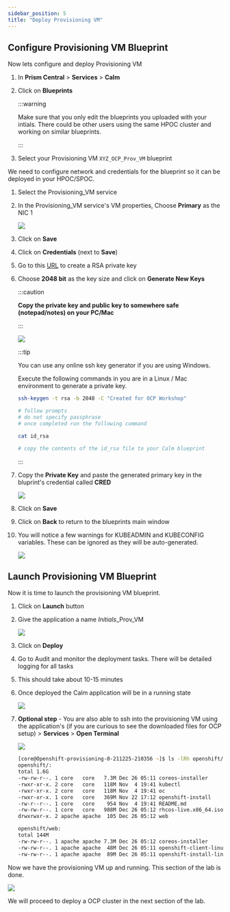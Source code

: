 ```yaml
---
sidebar_position: 5
title: "Deploy Provisioning VM"
---
```


## Configure Provisioning VM Blueprint

Now lets configure and deploy Provisioning VM

1.  In **Prism Central** > **Services** > **Calm**

2.  Click on **Blueprints**

    :::warning
  
    Make sure that you only edit the blueprints you uploaded with your intials. There could be other users using the same HPOC cluster and working on similar blueprints.

    :::

3.  Select your Provisioning VM `XYZ_OCP_Prov_VM` blueprint

We need to configure network and credentials for the blueprint so it can be deployed in your HPOC/SPOC.

1.  Select the Provisioning_VM service

2.  In the Provisioning_VM service\'s VM properties, Choose **Primary**
    as the NIC 1

    ![](prov_vm_images/ocp_bp_save.png)

3.  Click on **Save**

4.  Click on **Credentials** (next to **Save**)

5.  Go to this [URL](https://travistidwell.com/jsencrypt/demo/) to create a RSA private key

6.  Choose **2048 bit** as the key size and click on **Generate New Keys**

    :::caution

    **Copy the private key and public key to somewhere safe (notepad/notes) on your PC/Mac**

    :::

    ![](prov_vm_images/generate_rsa_key.png)

    :::tip
  
    You can use any online ssh key generator if you are using Windows.

    Execute the following commands in you are in a Linux / Mac environment to generate a private key.

    ``` bash
    ssh-keygen -t rsa -b 2048 -C "Created for OCP Workshop"

    # follow prompts 
    # do not specify passphrase
    # once completed run the following command

    cat id_rsa

    # copy the contents of the id_rsa file to your Calm blueprint
    ```
    :::

7.  Copy the **Private Key** and paste the generated primary key in the
    bluprint's credential called **CRED**

    ![](prov_vm_images/ocp_bp_save_cred.png)

9.  Click on **Save**

10. Click on **Back** to return to the blueprints main window

11. You will notice a few warnings for KUBEADMIN and KUBECONFIG
    variables. These can be ignored as they will be auto-generated.

    ![](prov_vm_images/ocp_bp_warnings.png)

## Launch Provisioning VM Blueprint

Now it is time to launch the provisioning VM blueprint.

1.  Click on **Launch** button

2.  Give the application a name *Initials*\_Prov_VM

    ![](prov_vm_images/ocp_prov_vm_bp_launch.png)

3.  Click on **Deploy**

4.  Go to Audit and monitor the deployment tasks. There will be detailed
    logging for all tasks

5.  This should take about 10-15 minutes

6.  Once deployed the Calm application will be in a running state

    ![](prov_vm_images/ocp_prov_vm_audit.png)

7.  **Optional step** - You are also able to ssh into the provisioning
    VM using the application\'s (if you are curious to see the
    downloaded files for OCP setup) \> **Services** \> **Open Terminal**

    ![](prov_vm_images/ocp_prov_vm_ssh.png)

    ```zsh
    [core@Openshift-provisioning-0-211225-210356 ~]$ ls -lRh openshift/
    openshift/:
    total 1.6G
    -rw-rw-r--. 1 core   core   7.3M Dec 26 05:11 coreos-installer
    -rwxr-xr-x. 2 core   core   118M Nov  4 19:41 kubectl
    -rwxr-xr-x. 2 core   core   118M Nov  4 19:41 oc
    -rwxr-xr-x. 1 core   core   369M Nov 22 17:12 openshift-install
    -rw-r--r--. 1 core   core    954 Nov  4 19:41 README.md
    -rw-rw-r--. 1 core   core   988M Dec 26 05:12 rhcos-live.x86_64.iso ## << this is RHCOS ISO
    drwxrwxr-x. 2 apache apache  105 Dec 26 05:12 web

    openshift/web:
    total 144M
    -rw-rw-r--. 1 apache apache 7.3M Dec 26 05:12 coreos-installer 
    -rw-rw-r--. 1 apache apache  48M Dec 26 05:11 openshift-client-linux.tar.gz ## << this is OCP Client
    -rw-rw-r--. 1 apache apache  89M Dec 26 05:11 openshift-install-linux.tar.gz ## << this is OCP Server
    ```

Now we have the provisioning VM up and running. This section of the lab is done.

![](prov_vm_images/ocp_lab_status_1.png)

We will proceed to deploy a OCP cluster in the next section of the lab.
